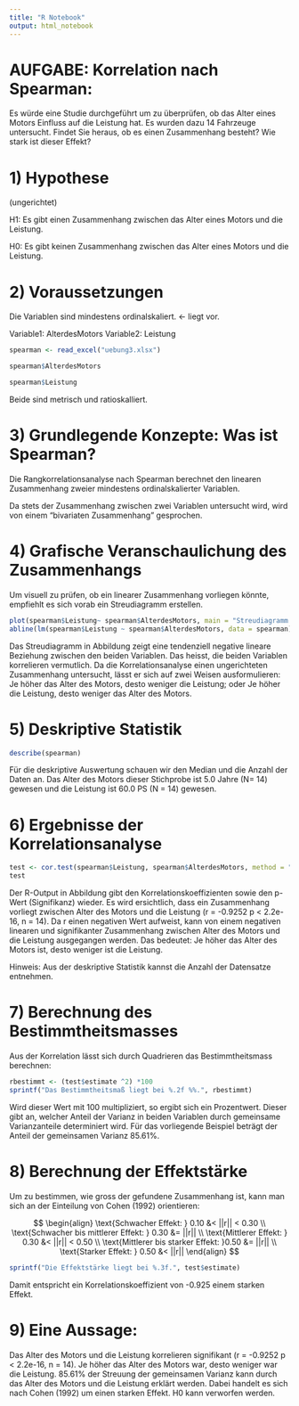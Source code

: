 ```yaml
---
title: "R Notebook"
output: html_notebook
---
```

# AUFGABE: Korrelation nach Spearman:

Es würde eine Studie durchgeführt um zu überprüfen, ob das Alter eines Motors Einfluss auf die Leistung hat. Es wurden dazu 14 Fahrzeuge untersucht.
Findet Sie heraus, ob es einen Zusammenhang besteht? Wie stark ist dieser Effekt?

# 1) Hypothese

(ungerichtet)

H1: Es gibt einen Zusammenhang zwischen das Alter eines Motors und  die Leistung.

H0: Es gibt keinen Zusammenhang zwischen das Alter eines Motors und  die Leistung.

# 2) Voraussetzungen

Die Variablen sind mindestens ordinalskaliert. <- liegt vor.

Variable1: AlterdesMotors
Variable2: Leistung

```r
spearman <- read_excel("uebung3.xlsx")
```


```r
spearman$AlterdesMotors
```
```r
spearman$Leistung
```
Beide sind metrisch und ratioskalliert. 

# 3) Grundlegende Konzepte: Was ist Spearman?

Die Rangkorrelationsanalyse nach Spearman berechnet den linearen Zusammenhang zweier mindestens ordinalskalierter Variablen.

Da stets der Zusammenhang zwischen zwei Variablen untersucht wird, wird von einem "bivariaten Zusammenhang" gesprochen.

# 4) Grafische Veranschaulichung des Zusammenhangs

Um visuell zu prüfen, ob ein linearer Zusammenhang vorliegen könnte, empfiehlt es sich vorab ein Streudiagramm erstellen.

```r
plot(spearman$Leistung~ spearman$AlterdesMotors, main = "Streudiagramm zwischen das Alter eines Motors und  die Leistung", xlab = "Alter des Motors", ylab= "Leistung")
abline(lm(spearman$Leistung ~ spearman$AlterdesMotors, data = spearman), col="red")
```
Das Streudiagramm in Abbildung zeigt eine tendenziell negative lineare Beziehung zwischen den beiden Variablen. Das heisst, die beiden Variablen korrelieren vermutlich. Da die Korrelationsanalyse einen ungerichteten Zusammenhang untersucht, lässt er sich auf zwei Weisen ausformulieren: Je höher das Alter des Motors, desto weniger die Leistung; oder Je höher die Leistung, desto weniger das Alter des Motors.

# 5) Deskriptive Statistik

```r
describe(spearman)
```
Für die deskriptive Auswertung schauen wir den Median und die Anzahl der Daten an. Das Alter des Motors dieser Stichprobe ist 5.0 Jahre (N= 14) gewesen und die Leistung ist 60.0 PS (N = 14) gewesen.

# 6) Ergebnisse der Korrelationsanalyse

```r
test <- cor.test(spearman$Leistung, spearman$AlterdesMotors, method = "spearman")
test
```
Der R-Output in Abbildung gibt den Korrelationskoeffizienten sowie den p-Wert (Signifikanz) wieder. Es wird ersichtlich, dass ein Zusammenhang vorliegt zwischen Alter des Motors und die Leistung (r = -0.9252 p < 2.2e-16, n = 14). Da r einen negativen Wert aufweist, kann von einem negativen linearen und signifikanter Zusammenhang zwischen Alter des Motors und die Leistung ausgegangen werden. Das bedeutet: Je höher das Alter des Motors ist, desto weniger ist die Leistung.

Hinweis: Aus der deskriptive Statistik kannst die Anzahl der Datensatze entnehmen.

# 7) Berechnung des Bestimmtheitsmasses

Aus der Korrelation lässt sich durch Quadrieren das Bestimmtheitsmass berechnen:

```r
rbestimmt <- (test$estimate ^2) *100
sprintf("Das Bestimmtheitsmaß liegt bei %.2f %%.", rbestimmt)
```
Wird dieser Wert mit 100 multipliziert, so ergibt sich ein Prozentwert. Dieser gibt an, welcher Anteil der Varianz in beiden Variablen durch gemeinsame Varianzanteile determiniert wird. Für das vorliegende Beispiel beträgt der Anteil der gemeinsamen Varianz 85.61%.

# 8) Berechnung der Effektstärke

Um zu bestimmen, wie gross der gefundene Zusammenhang ist, kann man sich an der Einteilung von Cohen (1992) orientieren:

$$
\begin{align}
\text{Schwacher Effekt: } 0.10 &< ||r|| < 0.30 \\
\text{Schwacher bis mittlerer Effekt: } 0.30 &= ||r|| \\
\text{Mittlerer Effekt: } 0.30 &< ||r|| < 0.50 \\
\text{Mittlerer bis starker Effekt: }0.50 &= ||r|| \\
\text{Starker Effekt: } 0.50 &< ||r|| 
\end{align}
$$
```r
sprintf("Die Effektstärke liegt bei %.3f.", test$estimate)
```
Damit entspricht ein Korrelationskoeffizient von -0.925 einem starken Effekt.

# 9) Eine Aussage:

Das Alter des Motors und die Leistung korrelieren signifikant (r = -0.9252 p < 2.2e-16, n = 14). Je höher das Alter des Motors war, desto weniger war die Leistung. 85.61% der Streuung der gemeinsamen Varianz kann durch das Alter des Motors und die Leistung erklärt werden. Dabei handelt es sich nach Cohen (1992) um einen starken Effekt. H0 kann verworfen werden.
